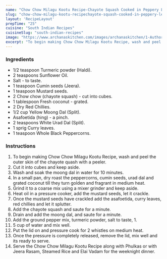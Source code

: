 ---
name: "Chow Chow Milagu Kootu Recipe-Chayote Squash Cooked in Peppery Lentil Curry"
slug: "chow-chow-milagu-kootu-recipechayote-squash-cooked-in-peppery-lentil-curry"
layout: 'RecipeLayout'
prepTime: "25"
cuisine: "South Indian Recipes"
cuisineSlug: "south-indian-recipes"
image: "https://www.archanaskitchen.com/images/archanaskitchen/1-Author/nithya.anantham/Chow_Chow_Milagu_Kootu_Recipe_Chayote_Squash_Cooked_in_Peppery_Lentil_Curry.jpg"
excerpt: "To begin making Chow Chow Milagu Kootu Recipe, wash and peel the outer skin of the chayote quash with a peeler"
---

### Ingredients

- 1/2 teaspoon Turmeric powder (Haldi).
- 2 teaspoons Sunflower Oil.
- Salt - to taste.
- 1 teaspoon Cumin seeds (Jeera).
- 1 teaspoon Mustard seeds.
- 2 Chow chow (chayote squash) - cut into cubes.
- 1 tablespoon Fresh coconut - grated.
- 2 Dry Red Chillies.
- 1/2 cup Yellow Moong Dal (Split).
- Asafoetida (hing) - a pinch.
- 2 teaspoons White Urad Dal (Split).
- 1 sprig Curry leaves.
- 1 teaspoon Whole Black Peppercorns.

### Instructions

1. To begin making Chow Chow Milagu Kootu Recipe, wash and peel the outer skin of the chayote quash with a peeler.
1. Cut it into cubes and keep aside.
1. Wash and soak the moong dal in water for 10 minutes.
1. In a small pan, dry roast the peppercorns, cumin seeds, urad dal and grated coconut till they turn golden and fragrant in medium heat.
1. Grind it to a coarse mix using a mixer grinder and keep aside.
1. Heat oil in a pressure cooker, add the mustard seeds, let it crackle.
1. Once the mustard seeds have crackled add the asafoetida, curry leaves, red chillies and let it splutter.
1. Add the chayote squash and saute for a minute.
1. Drain and add the moong dal, and saute for a minute.
1. Add the ground pepper mix, turmeric powder, salt to taste, 1.
1. 5 cup of water and mix well.
1. Put the lid on and pressure cook for 2 whistles on medium heat.
1. Once the pressure is completely released, remove the lid, mix well and its ready to serve.
1. Serve the Chow Chow Milagu Kootu Recipe along with Phulkas or with Jeera Rasam, Steamed Rice and Elai Vadam for the weeknight dinner.
